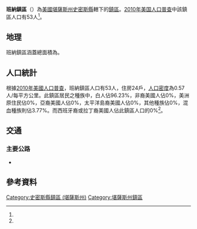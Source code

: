 {{noteTA
|G1=USState
}}
{{Infobox settlement
|official_name = 班納鎮區
|native_name = Banner Township
|settlement_type = 鎮區
|pushpin_map=USA Kansas
|coordinates_display = inline,title
|coordinates_region = US-KS
|subdivision_type = [[世界政區索引|國家]]
|subdivision_name = [[美国|美国]]
|subdivision_type1 = [[美國行政區劃|州]]
|subdivision_name1 = [[堪薩斯州|堪薩斯州]]
|subdivision_type2 = [[堪薩斯州行政區劃|縣]]
|subdivision_name2 = [[史密斯縣_(堪薩斯州)|史密斯縣]]
|area_total_km2 = 93.22
|area_land_km2 = 93.22
|area_water_km2 = 0
|area_total_sq_mi =
|area_land_sq_mi =
|area_water_sq_mi =
|area_water_percent = 0
|population_as_of = [[2010年美国人口普查|2010]]
|population_footnotes = <ref name="Census 2010">{{cite web| url=http://factfinder2.census.gov| title=Race, Hispanic or Latino, Age, and Housing Occupancy: 2010 Census Redistricting Data, Banner township, Smith County, Kansas| publisher=U.S. Census Bureau, American FactFinder 2| accessdate=2016-09-10| archive-date=2013-09-11| archive-url=https://web.archive.org/web/20130911234518/http://factfinder2.census.gov/| dead-url=no}}</ref>
|population_total = 53
|population_density_km2 = auto
|elevation_footnotes = 
|elevation_m = 500
|elevation_ft = 
|latd = 39
|latm = 41
|lats = 53
|latNS = N
|longd = 98
|longm = 47
|longs = 08
|longEW = W
|postal_code_type =
|postal_code = 
|blank_name = [[聯邦資料處理標準|FIPS代碼]]
|blank_info = 20-04100
|blank1_name = [[地名信息系统|GNIS編號]] 
|blank1_info = [http://geonames.usgs.gov/pls/gnispublic/f?p=gnispq:3:::NO::P3_FID:0472066 0472066]
|website = 
|footnotes = 
}}

'''班納鎮區'''（{{lang-en|'''Banner Township'''}}）為[[美國|美國]][[堪薩斯州|堪薩斯州]][[史密斯縣_(堪薩斯州)|史密斯縣]]轄下的[[行政鎮區|鎮區]]。[[2010年美国人口普查|2010年美国人口普查]]中該鎮區人口有53人<ref name="Census 2010"/>。

==地理==
班納鎮區涵蓋總面積為{{convert|93.22|km2|sqmi}}。

==人口統計==
根據[[2010年美國人口普查|2010年美國人口普查]]，班納鎮區人口有53人，住房24戶，[[人口密度|人口密度]]為0.57人/每平方公里。此鎮區居民之種族中，白人佔96.23%，非裔美國人佔0%，美洲原住民佔0%，亞裔美國人佔0%，太平洋島裔美國人佔0%，其他種族佔0%，混血種族則佔3.77%。而西班牙裔或拉丁裔美國人佔此鎮區人口的0%<ref name="Census 2010"/>。

==交通==
===主要公路===
*{{Jct|country=USA|US|281}}

==參考資料==
{{reflist}}

{{史密斯縣 (堪薩斯州)}}

{{DEFAULTSORT:Banner}}
[[Category:史密斯縣鎮區_(堪薩斯州)|Category:史密斯縣鎮區 (堪薩斯州)]]
[[Category:堪薩斯州鎮區|Category:堪薩斯州鎮區]]

{{SmithCountyKS-geo-stub}}